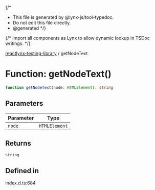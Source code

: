 {/*
* This file is generated by @lynx-js/tool-typedoc.
* Do not edit this file directly.
* @generated
*/}

{/* Import all components as Lynx to allow dynamic lookup in TSDoc writings. */}


[reactlynx-testing-library](/api/reactlynx-testing-library/index.mdx) / getNodeText

# Function: getNodeText()

```ts
function getNodeText(node: HTMLElement): string
```

## Parameters

| Parameter | Type |
| ------ | ------ |
| `node` | `HTMLElement` |

## Returns

`string`

## Defined in

index.d.ts:684
